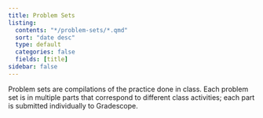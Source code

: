 ```yaml
---
title: Problem Sets
listing:
  contents: "*/problem-sets/*.qmd"
  sort: "date desc"
  type: default
  categories: false
  fields: [title]
sidebar: false
---
```


Problem sets are compilations of the practice done in class. Each problem set is in multiple parts that correspond to different class activities; each part is submitted individually to Gradescope.

\
